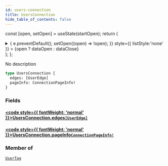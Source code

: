 ```yaml
---
id: users-connection
title: UsersConnection
hide_table_of_contents: false
---
```






const [open, setOpen] = useState(startOpen);
return (
<details {...(open ? { open: true } : {})} className="details" style={{ border:'none', boxShadow:'none', background:'var(--ifm-background-color)' }}>
<summary
onClick={(e) => {
e.preventDefault();
setOpen((open) => !open);
}}
style={{ listStyle:'none' }} >
{open ? dataOpen : dataClose}
</summary>
{open && children}
</details>
);
};

No description

```graphql
type UsersConnection {
  edges: [UserEdge]
  pageInfo: ConnectionPageInfo!
}
```

### Fields

#### [<code style={{ fontWeight: 'normal' }}>UsersConnection.<b>edges</b></code>](#)<Bullet />[`[UserEdge]`](../../../docs/schema/objects/user-edge) <Badge class="secondary" text="list"/> <Badge class="secondary" text="object"/>

>

#### [<code style={{ fontWeight: 'normal' }}>UsersConnection.<b>pageInfo</b></code>](#)<Bullet />[`ConnectionPageInfo!`](../../../docs/schema/objects/connection-page-info) <Badge class="secondary" text="non-null"/> <Badge class="secondary" text="object"/>

>

### Member of

[`UserTag`](../../../docs/schema/objects/user-tag) <Badge class="secondary" text="object"/>
